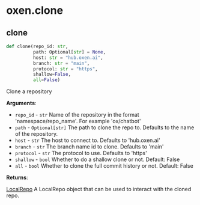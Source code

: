 <a id="oxen.clone"></a>

# oxen.clone

<a id="oxen.clone.clone"></a>

## clone

```python
def clone(repo_id: str,
          path: Optional[str] = None,
          host: str = "hub.oxen.ai",
          branch: str = "main",
          protocol: str = "https",
          shallow=False,
          all=False)
```

Clone a repository

**Arguments**:

- `repo_id` - `str`
  Name of the repository in the format 'namespace/repo_name'.
  For example 'ox/chatbot'
- `path` - `Optional[str]`
  The path to clone the repo to. Defaults to the name of the repository.
- `host` - `str`
  The host to connect to. Defaults to 'hub.oxen.ai'
- `branch` - `str`
  The branch name id to clone. Defaults to 'main'
- `protocol` - `str`
  The protocol to use. Defaults to 'https'
- `shallow` - `bool`
  Whether to do a shallow clone or not. Default: False
- `all` - `bool`
  Whether to clone the full commit history or not. Default: False

**Returns**:

  [LocalRepo](/python-api/local_repo)
  A LocalRepo object that can be used to interact with the cloned repo.

